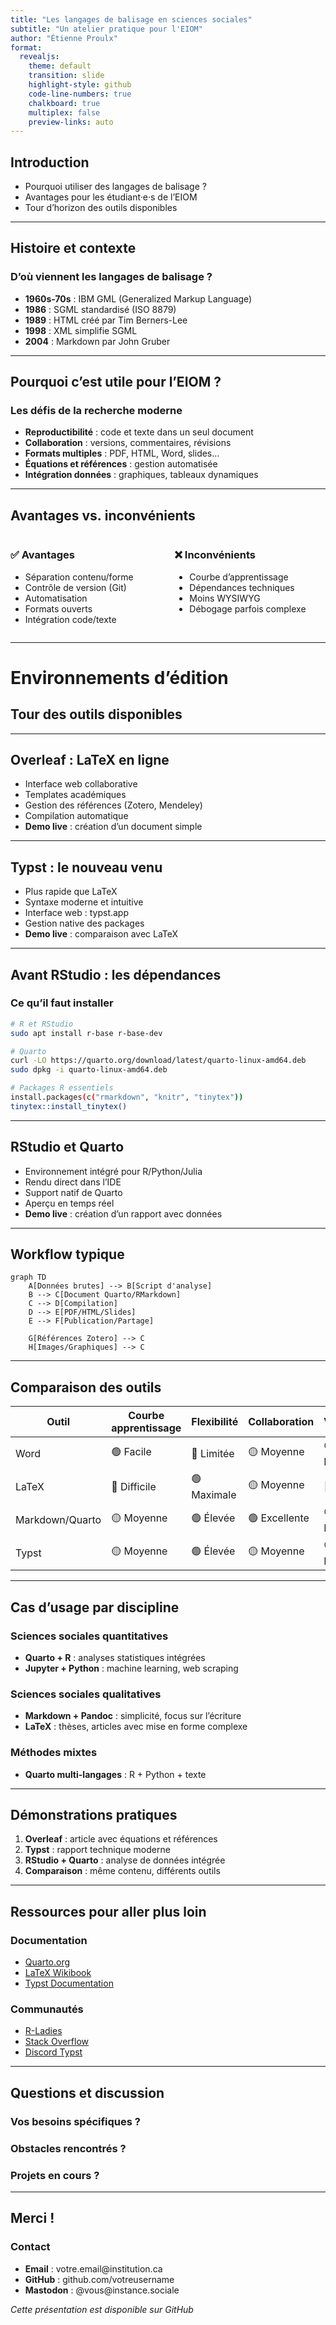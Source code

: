 ```yaml
---
title: "Les langages de balisage en sciences sociales"
subtitle: "Un atelier pratique pour l'EIOM"
author: "Étienne Proulx"
format:
  revealjs:
    theme: default
    transition: slide
    highlight-style: github
    code-line-numbers: true
    chalkboard: true
    multiplex: false
    preview-links: auto
---
```


## Introduction {.center}

::: {.incremental}
- Pourquoi utiliser des langages de balisage ?
- Avantages pour les étudiant·e·s de l'EIOM
- Tour d'horizon des outils disponibles
:::

---

## Histoire et contexte

### D'où viennent les langages de balisage ?

::: {.incremental}
- **1960s-70s** : IBM GML (Generalized Markup Language)
- **1986** : SGML standardisé (ISO 8879)
- **1989** : HTML créé par Tim Berners-Lee
- **1998** : XML simplifie SGML
- **2004** : Markdown par John Gruber
:::

---

## Pourquoi c'est utile pour l'EIOM ?

### Les défis de la recherche moderne

::: {.incremental}
- **Reproductibilité** : code et texte dans un seul document
- **Collaboration** : versions, commentaires, révisions
- **Formats multiples** : PDF, HTML, Word, slides...
- **Équations et références** : gestion automatisée
- **Intégration données** : graphiques, tableaux dynamiques
:::

---

## Avantages vs. inconvénients

::: {.columns}

::: {.column width="50%"}
### ✅ Avantages
- Séparation contenu/forme
- Contrôle de version (Git)
- Automatisation
- Formats ouverts
- Intégration code/texte
:::

::: {.column width="50%"}
### ❌ Inconvénients  
- Courbe d'apprentissage
- Dépendances techniques
- Moins WYSIWYG
- Débogage parfois complexe
:::

:::

---

# Environnements d'édition {.center}

## Tour des outils disponibles

---

## Overleaf : LaTeX en ligne

::: {.incremental}
- Interface web collaborative
- Templates académiques
- Gestion des références (Zotero, Mendeley)
- Compilation automatique
- **Demo live** : création d'un document simple
:::

---

## Typst : le nouveau venu

::: {.incremental}
- Plus rapide que LaTeX
- Syntaxe moderne et intuitive
- Interface web : typst.app
- Gestion native des packages
- **Demo live** : comparaison avec LaTeX
:::

---

## Avant RStudio : les dépendances

### Ce qu'il faut installer

```bash
# R et RStudio
sudo apt install r-base r-base-dev

# Quarto
curl -LO https://quarto.org/download/latest/quarto-linux-amd64.deb
sudo dpkg -i quarto-linux-amd64.deb

# Packages R essentiels
install.packages(c("rmarkdown", "knitr", "tinytex"))
tinytex::install_tinytex()
```

---

## RStudio et Quarto

::: {.incremental}
- Environnement intégré pour R/Python/Julia
- Rendu direct dans l'IDE
- Support natif de Quarto
- Aperçu en temps réel
- **Demo live** : création d'un rapport avec données
:::

---

## Workflow typique

```mermaid
graph TD
    A[Données brutes] --> B[Script d'analyse]
    B --> C[Document Quarto/RMarkdown]
    C --> D[Compilation]
    D --> E[PDF/HTML/Slides]
    E --> F[Publication/Partage]
    
    G[Références Zotero] --> C
    H[Images/Graphiques] --> C
```

---

## Comparaison des outils

| Outil | Courbe apprentissage | Flexibilité | Collaboration | Vitesse |
|-------|---------------------|-------------|---------------|---------|
| Word | 🟢 Facile | 🔴 Limitée | 🟡 Moyenne | 🟢 Rapide |
| LaTeX | 🔴 Difficile | 🟢 Maximale | 🟡 Moyenne | 🔴 Lente |
| Markdown/Quarto | 🟡 Moyenne | 🟢 Élevée | 🟢 Excellente | 🟢 Rapide |
| Typst | 🟡 Moyenne | 🟢 Élevée | 🟡 Moyenne | 🟢 Rapide |

---

## Cas d'usage par discipline

### Sciences sociales quantitatives
- **Quarto + R** : analyses statistiques intégrées
- **Jupyter + Python** : machine learning, web scraping

### Sciences sociales qualitatives  
- **Markdown + Pandoc** : simplicité, focus sur l'écriture
- **LaTeX** : thèses, articles avec mise en forme complexe

### Méthodes mixtes
- **Quarto multi-langages** : R + Python + texte

---

## Démonstrations pratiques

::: {.incremental}
1. **Overleaf** : article avec équations et références
2. **Typst** : rapport technique moderne
3. **RStudio + Quarto** : analyse de données intégrée
4. **Comparaison** : même contenu, différents outils
:::

---

## Ressources pour aller plus loin

### Documentation
- [Quarto.org](https://quarto.org)
- [LaTeX Wikibook](https://en.wikibooks.org/wiki/LaTeX)
- [Typst Documentation](https://typst.app/docs)

### Communautés
- [R-Ladies](https://rladies.org)
- [Stack Overflow](https://stackoverflow.com)
- [Discord Typst](https://discord.gg/2uDybryKPe)

---

## Questions et discussion {.center}

### Vos besoins spécifiques ?
### Obstacles rencontrés ?
### Projets en cours ?

---

## Merci ! {.center}

### Contact
- **Email** : votre.email@institution.ca
- **GitHub** : github.com/votreusername
- **Mastodon** : @vous@instance.sociale

*Cette présentation est disponible sur GitHub*